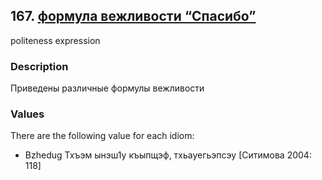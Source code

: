 ## 167. <a href =  'https://agricolamz.github.io/The_Circassian_Isoglosses_Database/167.html' target='_blank'>формула вежливости "Спасибо"</a>
politeness expression

### Description

Приведены различные формулы вежливости

### Values
There are the following value for each idiom:

* Bzhedug  Тхъэм ынэш1у къыпщэф, тхьауегьэпсэу [Ситимова 2004: 118] 

